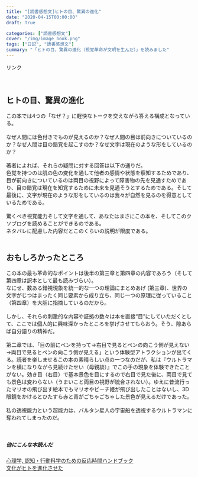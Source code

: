 ```yaml
---
title: "[読書感想文]ヒトの目、驚異の進化"
date: "2020-04-15T00:00:00"
draft: True

categories: ["読書感想文"]
cover: "/img/image_book.png"
tags: ["日記", "読書感想文"]
summary: "「ヒトの目、驚異の進化（視覚革命が文明を生んだ）」を読みました"
---
```


<!-- START MoshimoAffiliateEasyLink -->
<script type="text/javascript">
(function(b,c,f,g,a,d,e){b.MoshimoAffiliateObject=a;
b[a]=b[a]||function(){arguments.currentScript=c.currentScript
||c.scripts[c.scripts.length-2];(b[a].q=b[a].q||[]).push(arguments)};
c.getElementById(a)||(d=c.createElement(f),d.src=g,
d.id=a,e=c.getElementsByTagName("body")[0],e.appendChild(d))})
(window,document,"script","//dn.msmstatic.com/site/cardlink/bundle.js","msmaflink");
msmaflink({"n":"ヒトの目、驚異の進化　視覚革命が文明を生んだ (ハヤカワ文庫NF)","b":"","t":"","d":"https:\/\/m.media-amazon.com","c_p":"","p":["\/images\/I\/41sXPAgLfvL.jpg"],"u":{"u":"https:\/\/www.amazon.co.jp\/dp\/B0858YG5KY","t":"amazon","r_v":""},"aid":{"amazon":"1842760","rakuten":"1824263","yahoo":"1845435"},"eid":"m4Z45","s":"s"});
</script>
<div id="msmaflink-m4Z45">リンク</div>
<!-- MoshimoAffiliateEasyLink END -->
  　
  
## ヒトの目、驚異の進化
  この本では4つの「なぜ？」に軽快なトークを交えながら答える構成となっている。
  <br>
  <br>
  なぜ人間には色付きでものが見えるのか？なぜ人間の目は前向きについているのか？なぜ人間は目の錯覚を起こすのか？なぜ文字は現在のような形をしているのか？
  <br>
  <br>
  著者によれば、それらの疑問に対する回答は以下の通りだ。
  <br>
  色覚を持つのは肌の色の変化を通して他者の感情や状態を察知するためであり、目が前向きについているのは両目の視野によって障害物の先を見通すためであり、目の錯覚は現在を知覚するために未来を見通そうとするためである。そして最後に、文字が現在のような形をしているのは我々が自然を見るのを得意としているためである。
  <br>
  <br>驚くべき視覚能力そして文字を通して、あなたはまさにこの本を、そしてこのクソブログを読めることができるのである。
  <br>
  ネタバレに配慮した内容だとこのくらいの説明が限度である。<br>
  <br>
  
## おもしろかったところ  
  
  この本の最も革命的なポイントは後半の第三章と第四章の内容であろう（そして第四章は訳本として最も読みづらい）。<br>なにせ、数ある錯視現象を統一的な一つの理論にまとめあげ (第三章)、世界の文字がじつはまったく同じ要素から成り立ち、同じ一つの原理に従っていること（第四章）を大胆に指摘しているのだから。<br><br>
しかし、それらの刺激的な内容や証拠の数々は本を直接“目”にしていただくとして、ここでは個人的に興味深かったところを挙げさせてもらおう。そう、隙あらば自分語りの精神だ。<br><br>
第二章では、「目の前にペンを持って→右目で見るとペンの向こう側が見えない→両目で見るとペンの向こう側が見える」という体験型アトラクションが出てくる。読者を楽しませるこの本の素晴らしい点の一つなのだが、私は『ウルトラマンを横になりながら見続けたせい（母親談）』でこの手の現象を体験できたことがない。効き目（右目）で基本景色を目にするので右目で見た後に、両目で見ても景色は変わらない（うまいこと両目の視野が統合されない）。ゆえに昔流行ったマリオの飛び出す絵本でもマリオやピーチ姫が飛び出したことはないし、3D眼鏡をかけるとひたすら赤と青がごちゃごちゃした景色が見えるだけであった。
<br>
<br>
私の透視能力という超能力は、バルタン星人の宇宙船を透視するウルトラマンに奪われてしまったのだ。<br><br><br>

##### 他にこんな本読んだ
[心理学, 認知・行動科学のための反応時間ハンドブック]( https://susishushi.github.io/my_blog/post/rt/)
  <br>
[文化がヒトを進化させた](https://susishushi.github.io/my_blog/post/cul_evo/)